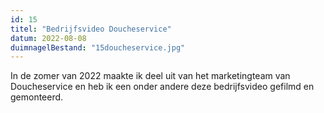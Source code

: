 ```yaml
---
id: 15
titel: "Bedrijfsvideo Doucheservice"
datum: 2022-08-08
duimnagelBestand: "15doucheservice.jpg"
---
```



In de zomer van 2022 maakte ik deel uit van het marketingteam van Doucheservice en heb ik een onder andere deze bedrijfsvideo gefilmd en gemonteerd.

<Youtube titel="Hoi" youtubeId="VfuJ7Sv9Ar4" />
